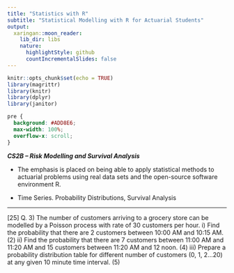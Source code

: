 ```yaml
---
title: "Statistics with R"
subtitle: "Statistical Modelling with R for Actuarial Students"
output:
  xaringan::moon_reader:
    lib_dir: libs
    nature:
      highlightStyle: github
      countIncrementalSlides: false
---
```


```r
knitr::opts_chunk$set(echo = TRUE)
library(magrittr)
library(knitr)
library(dplyr)
library(janitor)


```

```css
pre {
  background: #ADD8E6;
  max-width: 100%;
  overflow-x: scroll;
}
```

***CS2B – Risk Modelling and Survival Analysis ***


* The emphasis is placed on being able to apply statistical methods to actuarial problems using real data sets and the open-source software environment R. 

* Time Series. Probability Distributions, Survival Analysis

---
[25]
Q. 3) The number of customers arriving to a grocery store can be modelled by a Poisson process 
with rate of 30 customers per hour.
i) Find the probability that there are 2 customers between 10:00 AM and 10:15 AM. (2)
ii) Find the probability that there are 7 customers between 11:00 AM and 11:20 AM
and 15 customers between 11:20 AM and 12 noon. (4)
iii) Prepare a probability distribution table for different number of customers (0, 1, 2…20) at 
any given 10 minute time interval. (5)
